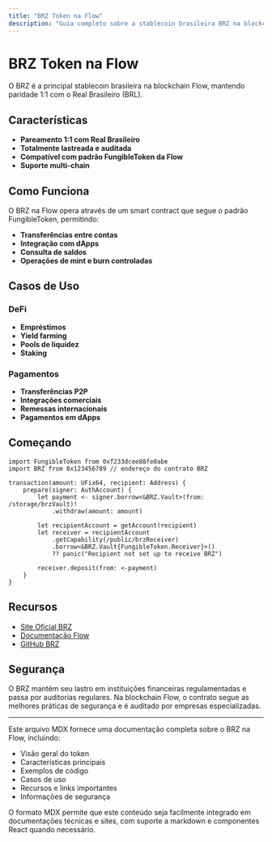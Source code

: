 ```yaml
---
title: "BRZ Token na Flow"
description: "Guia completo sobre a stablecoin brasileira BRZ na blockchain Flow"
---
```


# BRZ Token na Flow

O BRZ é a principal stablecoin brasileira na blockchain Flow, mantendo paridade 1:1 com o Real Brasileiro (BRL).

## Características

- **Pareamento 1:1 com Real Brasileiro**
- **Totalmente lastreada e auditada**
- **Compatível com padrão FungibleToken da Flow**
- **Suporte multi-chain**

## Como Funciona

O BRZ na Flow opera através de um smart contract que segue o padrão FungibleToken, permitindo:

- **Transferências entre contas**
- **Integração com dApps**
- **Consulta de saldos**
- **Operações de mint e burn controladas**

## Casos de Uso

### DeFi

- **Empréstimos**
- **Yield farming**
- **Pools de liquidez**
- **Staking**

### Pagamentos

- **Transferências P2P**
- **Integrações comerciais**
- **Remessas internacionais**
- **Pagamentos em dApps**

## Começando

```cadence
import FungibleToken from 0xf233dcee88fe0abe
import BRZ from 0x123456789 // endereço do contrato BRZ

transaction(amount: UFix64, recipient: Address) {
    prepare(signer: AuthAccount) {
        let payment <- signer.borrow<&BRZ.Vault>(from: /storage/brzVault)!
            .withdraw(amount: amount)

        let recipientAccount = getAccount(recipient)
        let receiver = recipientAccount
            .getCapability(/public/brzReceiver)
            .borrow<&BRZ.Vault{FungibleToken.Receiver}>()
            ?? panic("Recipient not set up to receive BRZ")

        receiver.deposit(from: <-payment)
    }
}
```

## Recursos

- [Site Oficial BRZ](https://www.brztoken.io)
- [Documentação Flow](https://docs.onflow.org)
- [GitHub BRZ](https://github.com/transfero-automated-finance)

## Segurança

O BRZ mantém seu lastro em instituições financeiras regulamentadas e passa por auditorias regulares. Na blockchain Flow, o contrato segue as melhores práticas de segurança e é auditado por empresas especializadas.

---

Este arquivo MDX fornece uma documentação completa sobre o BRZ na Flow, incluindo:

- Visão geral do token
- Características principais
- Exemplos de código
- Casos de uso
- Recursos e links importantes
- Informações de segurança

O formato MDX permite que este conteúdo seja facilmente integrado em documentações técnicas e sites, com suporte a markdown e componentes React quando necessário.

```

```
